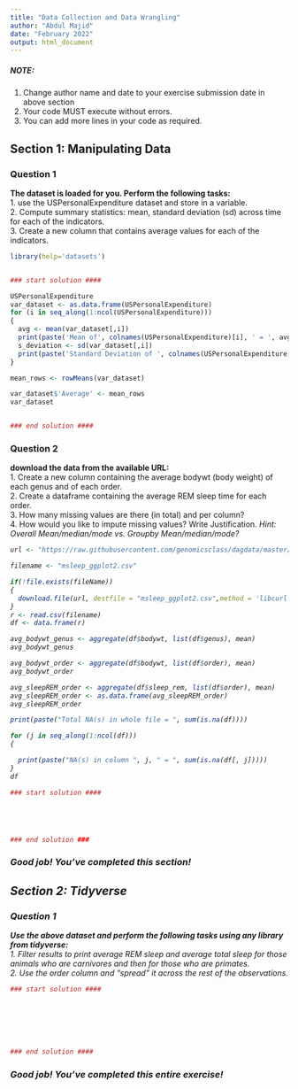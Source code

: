 ---
title: "Data Collection and Data Wrangling"
author: "Abdul Majid"
date: "February 2022"
output: html_document
---

##### NOTE: 
1. Change author name and date to your exercise submission date in above section
2. Your code MUST execute without errors. 
3. You can add more lines in your code as required.

## Section 1: Manipulating Data

### Question 1 
**The dataset is loaded for you. Perform the following tasks:**  
1. use the USPersonalExpenditure dataset and store in a variable.  
2. Compute summary statistics: mean, standard deviation (sd) across time for each of the indicators.  
3. Create a new column that contains average values for each of the indicators.  


```{r }
library(help='datasets')
```


```{r }


```

```{r }
### start solution ####
```


```{r }
USPersonalExpenditure
var_dataset <- as.data.frame(USPersonalExpenditure)
for (i in seq_along(1:ncol(USPersonalExpenditure)))
{
  avg <- mean(var_dataset[,i])
  print(paste('Mean of', colnames(USPersonalExpenditure)[i], ' = ', avg))
  s_deviation <- sd(var_dataset[,i])
  print(paste('Standard Deviation of ', colnames(USPersonalExpenditure)[i], ' = ', s_deviation))
}
```


```{r }

mean_rows <- rowMeans(var_dataset)

var_dataset$'Average' <- mean_rows
var_dataset
```


```{r }

```


```{r }
### end solution ####
```

### Question 2 
**download the data from the available URL:**  
1. Create a new column containing the average bodywt (body weight) of each genus and of each order.  
2. Create a dataframe containing the average REM sleep time for each order.  
3. How many missing values are there (in total) and per column?  
4. How would you like to impute missing values? Write Justification.  <i> Hint: Overall Mean/median/mode vs. Groupby Mean/median/mode?


```{r }
url <- "https://raw.githubusercontent.com/genomicsclass/dagdata/master/inst/extdata/msleep_ggplot2.csv"

filename <- "msleep_ggplot2.csv"

if(!file.exists(fileName))
{
  download.file(url, destfile = "msleep_ggplot2.csv",method = 'libcurl')
}
r <- read.csv(filename)
df <- data.frame(r)

avg_bodywt_genus <- aggregate(df$bodywt, list(df$genus), mean)
avg_bodywt_genus

avg_bodywt_order <- aggregate(df$bodywt, list(df$order), mean)
avg_bodywt_order

avg_sleepREM_order <- aggregate(df$sleep_rem, list(df$order), mean)
avg_sleepREM_order <- as.data.frame(avg_sleepREM_order)
avg_sleepREM_order

print(paste("Total NA(s) in whole file = ", sum(is.na(df))))

for (j in seq_along(1:ncol(df)))
{

  print(paste("NA(s) in column ", j, " = ", sum(is.na(df[, j]))))
}
df

```


```{r }
### start solution ####
```


```{r }

```


```{r }

```


```{r }

```


```{r }

```


```{r }
### end solution ###
```

### Good job! You've completed this section!

## Section 2: Tidyverse

### Question 1
**Use the above dataset and perform the following tasks using any library from tidyverse:**  
1. Filter results to print average REM sleep and average total sleep  for those animals who are carnivores and then for those who are primates.  
2. Use the order column and "spread" it across the rest of the observations.  


```{r }
### start solution ####
```


```{r }

```


```{r }

```


```{r }

```


```{r }

```


```{r }

```


```{r }

```


```{r }
### end solution ####
```

### Good job! You've completed this entire exercise!
